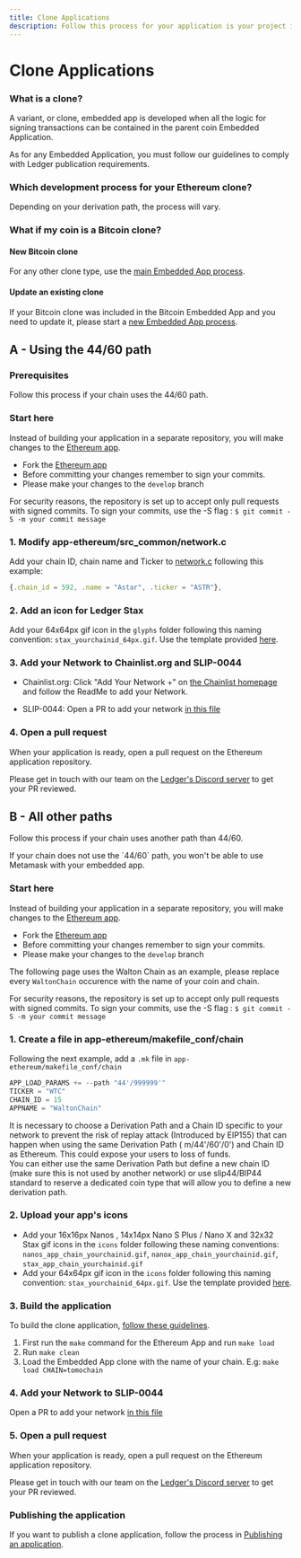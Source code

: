 ```yaml
---
title: Clone Applications
description: Follow this process for your application is your project is a Ethereum clone using all other paths than the 44/60 path.
---
```


# Clone Applications

### What is a clone?

A variant, or clone, embedded app is developed when all the logic for signing transactions can be contained in the parent coin Embedded Application.

As for any Embedded Application, you must follow our guidelines to comply with Ledger publication requirements.


### Which development process for your Ethereum clone?

Depending on your derivation path, the process will vary.

<Cards num={2}>
  <Card
    title="1 - Using the 44/60 path"
    href="/docs/embedded-app/clones/eth-app-update"
  />
  <Card
    title="2 - All other paths"
    href="/docs/embedded-app/clones/eth-clones"
  />
</Cards>


### What if my coin is a Bitcoin clone?

#### New Bitcoin clone

For any other clone type, use the [main Embedded App process](../quickstart/).

#### Update an existing clone

If your Bitcoin clone was included in the Bitcoin Embedded App and you need to update it, please start a [new Embedded App process](../introduction/).

## A - Using the 44/60 path

### Prerequisites

Follow this process if your chain uses the 44/60 path.

### Start here

Instead of building your application in a separate repository, you will make changes to the [Ethereum app](https://github.com/LedgerHQ/app-ethereum).

- Fork the [Ethereum app](https://github.com/LedgerHQ/app-ethereum)
- Before committing your changes remember to sign your commits.
- Please make your changes to the `develop` branch

<Callout type="warning" emoji="⚠️">
  For security reasons, the repository is set up to accept only pull requests with signed commits. To sign your commits, use the -S flag : <code>$ git commit -S -m your commit message</code>
</Callout>

### 1. Modify app-ethereum/src_common/network.c

Add your chain ID, chain name and Ticker to [network.c](https://github.com/LedgerHQ/app-ethereum/blob/develop/src_common/network.c) following this example:

```js copy
{.chain_id = 592, .name = "Astar", .ticker = "ASTR"},
```

### 2. Add an icon for Ledger Stax

Add your 64x64px gif icon in the `glyphs` folder following this naming convention: `stax_yourchainid_64px.gif`.
Use the template provided [here](../deliverables/icons#stax-template).

### 3. Add your Network to Chainlist.org and SLIP-0044

- Chainlist.org: Click "Add Your Network +" on [the Chainlist homepage](https://chainlist.org/) and follow the ReadMe to add your Network.

- SLIP-0044: Open a PR to add your network [in this file](https://github.com/satoshilabs/slips/blob/master/slip-0044.md)

### 4. Open a pull request

When your application is ready, open a pull request on the Ethereum application repository.

Please get in touch with our team on the [Ledger's Discord server](https://developers.ledger.com/discord/) to get your PR reviewed.

## B - All other paths

Follow this process if your chain uses another path than 44/60.

<Callout type="warning" emoji="⚠️">
  If your chain does not use the `44/60` path, you won't be able to use Metamask with your embedded app.
</Callout>

### Start here

Instead of building your application in a separate repository, you will make changes to the [Ethereum app](https://github.com/LedgerHQ/app-ethereum).

- Fork the [Ethereum app](https://github.com/LedgerHQ/app-ethereum)
- Before committing your changes remember to sign your commits.
- Please make your changes to the `develop` branch

The following page uses the Walton Chain as an example, please replace every `WaltonChain` occurence with the name of your coin and chain.

<Callout type="warning" emoji="⚠️">
  For security reasons, the repository is set up to accept only pull requests with signed commits. To sign your commits, use the -S flag : <code>$ git commit -S -m your commit message</code>
</Callout>

### 1. Create a file in app-ethereum/makefile_conf/chain

Following the next example, add a `.mk` file in `app-ethereum/makefile_conf/chain`

``` c copy
APP_LOAD_PARAMS += --path "44'/999999'"
TICKER = "WTC"
CHAIN_ID = 15
APPNAME = "WaltonChain"
```

<Callout type="warning" emoji="⚠️">
    It is necessary to choose a Derivation Path and a Chain ID specific to your network to prevent the risk of replay attack (Introduced by EIP155) that can happen when using the same Derivation Path ( m/44'/60'/0') and Chain ID as Ethereum. This could expose your users to loss of funds.<br/>
    You can either use the same Derivation Path but define a new chain ID (make sure this is not used by another network) or use slip44/BIP44 standard to reserve a dedicated coin type that will allow you to define a new derivation path.
</Callout>

### 2. Upload your app's icons

- Add your 16x16px Nanos , 14x14px Nano S Plus / Nano X and 32x32 Stax gif icons in the `icons` folder following these naming conventions: `nanos_app_chain_yourchainid.gif`, `nanox_app_chain_yourchainid.gif`, `stax_app_chain_yourchainid.gif`
- Add your 64x64px gif icon in the `icons` folder following this naming convention: `stax_yourchainid_64px.gif`.
Use the template provided [here](../deliverables/icons#stax-template).

### 3. Build the application

To build the clone application, [follow these guidelines](../quickstart/build-load/).
1. First run the `make` command for the Ethereum App and run `make load`
2. Run `make clean`
2. Load the Embedded App clone with the name of your chain. E.g: `make load CHAIN=tomochain`

### 4. Add your Network to SLIP-0044

Open a PR to add your network [in this file](https://github.com/satoshilabs/slips/blob/master/slip-0044.md)

### 5. Open a pull request

When your application is ready, open a pull request on the Ethereum application repository.

Please get in touch with our team on the [Ledger's Discord server](https://developers.ledger.com/discord/) to get your PR reviewed.


### Publishing the application

If you want to publish a clone application, follow the process in [Publishing an application](../submission/requirements).
